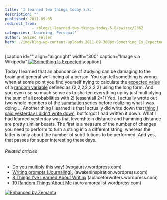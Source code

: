 ```yaml
---
title: 'I learned two things today 5.8.'
description: ""
published: 2011-09-05
redirect_from: 
            - /blog/i-learned-two-things-today-5-8/swizec/2362
categories: 'Learning, Personal'
author: Swizec Teller
hero: ./img/blog-wp-content-uploads-2011-09-300px-Something_Is_Expected_Cover2.png
---
```

\[caption id="" align="alignright" width="300" caption="Image via Wikipedia"][![Something Is Expected](./img/blog-wp-content-uploads-2011-09-300px-Something_Is_Expected_Cover2.png "Something Is Expected")](http://en.wikipedia.org/wiki/File:Something_Is_Expected_Cover.png)\[/caption]

Today I learned that an abundance of studying can be damaging to the brain and general well-being of a person. You can tell something is wrong when at some point you find yourself trying to calculate the [expected value](http://en.wikipedia.org/wiki/Expected_value "Expected value") of a [random variable](http://en.wikipedia.org/wiki/Random_variable "Random variable") defined as {2,2,2,2,2,2,2} using the long form. And you even use so much sense as to shorten everything up by just multiplying the sum of all probabilities with 2! (essentiall 2\*1) Yep, I actually wrote out two whole members of the [summation](http://en.wikipedia.org/wiki/Summation "Summation") series before realizing what I was doing ... Another thing I learned is that I actually did write down that [thing I said yesterday I didn't write down](http://swizec.com/blog/i-learned-two-things-today-4-8/swizec/2357 "I learned two things today 4.8."), but forgot I had written it down. What I had learned yesterday was that levenshtein distance and hamming distance are pretty similar beasts. The first is a measure of the number of changes you need to perform to turn a string into a different string, whereas the latter is only about the number of substitutions to be performed. And yes, that passes for super interesting these days.

###### Related articles

- [Do you multiply this way!](http://wpgaurav.wordpress.com/2011/08/31/do-you-multiply-this-way/) (wpgaurav.wordpress.com)
- [Writing prompts (Journaling).](http://awakeninspiration.wordpress.com/2011/07/26/writing-prompts-journaling/) (awakeninspiration.wordpress.com)
- [8 Things I've Learned About Writing](http://aplaceforwriters.wordpress.com/2011/09/05/8-things-ive-learned-about-writing/) (aplaceforwriters.wordpress.com)
- [10 Random Things About Me](http://auroramorealist.wordpress.com/2011/09/05/random-things-about-me/) (auroramorealist.wordpress.com)

[![Enhanced by Zemanta](http://img.zemanta.com/zemified_e.png?x-id=7127d305-00c3-475d-b340-94e684fc6779)](http://www.zemanta.com/ "Enhanced by Zemanta")
